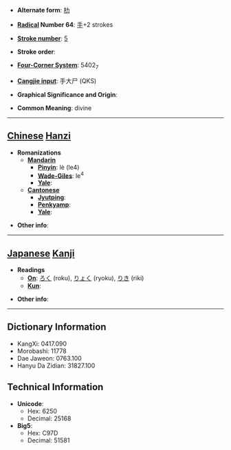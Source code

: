 * '''Alternate form''': [[朸]]

* '''[[Wiktionary:Chinese radical index| Radical]] Number 64''': [[Wiktionary:Chinese radical index 手|手]]+2 strokes

* '''[[Wiktionary:Chinese total strokes index|Stroke number]]''': [[Wiktionary:Chinese total strokes index 5|5]]

* '''Stroke order''': 

* '''[[Wiktionary:Chinese four corner index|Four-Corner System]]''': 5402<sub>7</sub>

* '''[[Wiktionary:Chinese Cangjie index|Cangjie input]]''': 手大尸 (QKS)

* '''Graphical Significance and Origin''': 

* '''Common Meaning''': divine

----

== [[Chinese]] [[Hanzi]] ==

* '''Romanizations'''
** '''[[Mandarin]]'''
*** '''[[Pinyin]]''': lè (le4)
*** '''[[Wade-Giles]]''': le<sup>4</sup>
*** '''[[Yale]]''': 
** '''[[Cantonese]]'''
*** '''[[Jyutping]]''':
*** '''[[Penkyamp]]''': 
*** '''[[Yale]]''': 

* '''Other info''': 

----

== [[Japanese]] [[Kanji]] ==

* '''Readings'''
** '''[[On]]''': [[ろく]] (roku), [[りょく]] (ryoku), [[りき]] (riki)
** '''[[Kun]]''': 

* '''Other info''':  

----

== Dictionary Information ==

* KangXi: 0417.090
* Morobashi: 11778
* Dae Jaweon: 0763.100
* Hanyu Da Zidian: 31827.100

== Technical Information ==

* '''Unicode''':
** Hex: 6250
** Decimal: 25168
* '''Big5''':
** Hex: C97D
** Decimal: 51581